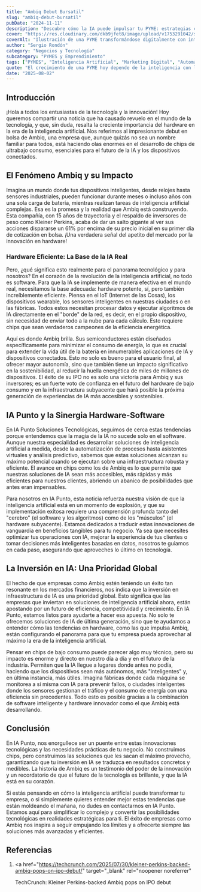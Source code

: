 ```yaml
---
title: "Ambiq Debut Bursatil"
slug: "ambiq-debut-bursatil"
pubDate: "2024-11-11"
description: "Descubre cómo la IA puede impulsar tu PYME: estrategias concretas de marketing, automatización y datos para aumentar ventas."
cover: "https://res.cloudinary.com/dkb9jfet8/image/upload/v1753291042/small-business_kk56r6.jpg"
coverAlt: "Ilustración de una PYME transformándose digitalmente con inteligencia artificial."
author: "Sergio Rondón"
category: "Negocios y Tecnología"
subcategory: "PYMES y Emprendimiento"
tags: ["PYMES", "Inteligencia Artificial", "Marketing Digital", "Automatización", "Ventas"]
quote: "El crecimiento de una PYME hoy depende de la inteligencia con la que se aplican datos, IA y estrategia. — Sergio Rondón"
date: "2025-08-02"
---
```




<h2 id="introduccion">Introducción</h2>

¡Hola a todos los entusiastas de la tecnología y la innovación! Hoy queremos compartir una noticia que ha causado revuelo en el mundo de la tecnología, y que, sin duda, resalta la creciente importancia del hardware en la era de la inteligencia artificial. Nos referimos al impresionante debut en bolsa de Ambiq, una empresa que, aunque quizás no sea un nombre familiar para todos, está haciendo olas enormes en el desarrollo de chips de ultrabajo consumo, esenciales para el futuro de la IA y los dispositivos conectados.

<h2 id="el-fenomeno-ambiq-y-su-impacto">El Fenómeno Ambiq y su Impacto</h2>

Imagina un mundo donde tus dispositivos inteligentes, desde relojes hasta sensores industriales, pueden funcionar durante meses o incluso años con una sola carga de batería, mientras realizan tareas de inteligencia artificial complejas. Esa es la promesa y la realidad que Ambiq está construyendo. Esta compañía, con 15 años de trayectoria y el respaldo de inversores de peso como Kleiner Perkins, acaba de dar un salto gigante al ver sus acciones dispararse un 61% por encima de su precio inicial en su primer día de cotización en bolsa. ¡Una verdadera señal del apetito del mercado por la innovación en hardware!

<h3 id="hardware-eficiente-la-base-de-la-ia-real">
  Hardware Eficiente: La Base de la IA Real
</h3>

Pero, ¿qué significa esto realmente para el panorama tecnológico y para nosotros? En el corazón de la revolución de la inteligencia artificial, no todo es software. Para que la IA se implemente de manera efectiva en el mundo real, necesitamos la base adecuada: hardware potente, sí, pero también increíblemente eficiente. Piensa en el IoT (Internet de las Cosas), los dispositivos wearable, los sensores inteligentes en nuestras ciudades o en las fábricas. Todos estos necesitan procesar datos y ejecutar algoritmos de IA directamente en el "borde" de la red, es decir, en el propio dispositivo, sin necesidad de enviar todo a la nube para cada cálculo. Esto requiere chips que sean verdaderos campeones de la eficiencia energética.

Aquí es donde Ambiq brilla. Sus semiconductores están diseñados específicamente para minimizar el consumo de energía, lo que es crucial para extender la vida útil de la batería en innumerables aplicaciones de IA y dispositivos conectados. Esto no solo es bueno para el usuario final, al ofrecer mayor autonomía, sino que también tiene un impacto significativo en la sostenibilidad, al reducir la huella energética de miles de millones de dispositivos. El éxito de su IPO no es solo una victoria para Ambiq y sus inversores; es un fuerte voto de confianza en el futuro del hardware de bajo consumo y en la infraestructura subyacente que hará posible la próxima generación de experiencias de IA más accesibles y sostenibles.

<h2 id="ia-punto-y-la-sinergia-hardware-software">
  IA Punto y la Sinergia Hardware-Software
</h2>

En IA Punto Soluciones Tecnológicas, seguimos de cerca estas tendencias porque entendemos que la magia de la IA no sucede solo en el software. Aunque nuestra especialidad es desarrollar soluciones de inteligencia artificial a medida, desde la automatización de procesos hasta asistentes virtuales y análisis predictivo, sabemos que estas soluciones alcanzan su máximo potencial cuando se ejecutan sobre una infraestructura robusta y eficiente. El avance en chips como los de Ambiq es lo que permite que nuestras soluciones de IA sean más accesibles, más rápidas y más eficientes para nuestros clientes, abriendo un abanico de posibilidades que antes eran impensables.

Para nosotros en IA Punto, esta noticia refuerza nuestra visión de que la inteligencia artificial está en un momento de explosión, y que su implementación exitosa requiere una comprensión profunda tanto del "cerebro" (el software y los algoritmos) como de los "músculos" (el hardware subyacente). Estamos dedicados a traducir estas innovaciones de vanguardia en beneficios tangibles para tu negocio. Ya sea que necesites optimizar tus operaciones con IA, mejorar la experiencia de tus clientes o tomar decisiones más inteligentes basadas en datos, nosotros te guiamos en cada paso, asegurando que aproveches lo último en tecnología.

<h2 id="la-inversion-en-ia-una-prioridad-global">
  La Inversión en IA: Una Prioridad Global
</h2>

El hecho de que empresas como Ambiq estén teniendo un éxito tan resonante en los mercados financieros, nos indica que la inversión en infraestructura de IA es una prioridad global. Esto significa que las empresas que inviertan en soluciones de inteligencia artificial ahora, están apostando por un futuro de eficiencia, competitividad y crecimiento. En IA Punto, estamos listos para ayudarte a hacer esa apuesta. No solo te ofrecemos soluciones de IA de última generación, sino que te ayudamos a entender cómo las tendencias en hardware, como las que impulsa Ambiq, están configurando el panorama para que tu empresa pueda aprovechar al máximo la era de la inteligencia artificial.

Pensar en chips de bajo consumo puede parecer algo muy técnico, pero su impacto es enorme y directo en nuestro día a día y en el futuro de la industria. Permiten que la IA llegue a lugares donde antes no podía, haciendo que los dispositivos sean más autónomos, más "inteligentes" y, en última instancia, más útiles. Imagina fábricas donde cada máquina se monitorea a sí misma con IA para prevenir fallos, o ciudades inteligentes donde los sensores gestionan el tráfico y el consumo de energía con una eficiencia sin precedentes. Todo esto es posible gracias a la combinación de software inteligente y hardware innovador como el que Ambiq está desarrollando.

<h2 id="conclusion">Conclusión</h2>

En IA Punto, nos enorgullece ser un puente entre estas innovaciones tecnológicas y las necesidades prácticas de tu negocio. No construimos chips, pero construimos las soluciones que les sacan el máximo provecho, garantizando que tu inversión en IA se traduzca en resultados concretos y medibles. La historia de Ambiq es un testimonio del poder de la innovación y un recordatorio de que el futuro de la tecnología es brillante, y que la IA está en su corazón.

Si estás pensando en cómo la inteligencia artificial puede transformar tu empresa, o si simplemente quieres entender mejor estas tendencias que están moldeando el mañana, no dudes en contactarnos en IA Punto. Estamos aquí para simplificar lo complejo y convertir las posibilidades tecnológicas en realidades estratégicas para ti. El éxito de empresas como Ambiq nos inspira a seguir empujando los límites y a ofrecerte siempre las soluciones más avanzadas y eficientes.

<h2 id="referencias">Referencias</h2>

1.  <a
      href="https://techcrunch.com/2025/07/30/kleiner-perkins-backed-ambiq-pops-on-ipo-debut/"
      target="_blank"
      rel="noopener noreferrer"
    >
      TechCrunch: Kleiner Perkins-backed Ambiq pops on IPO debut
    </a>
